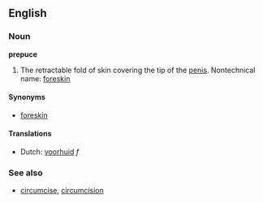 ==English==
===Noun===
'''prepuce'''

# The retractable fold of skin covering the tip of the [[penis]]. Nontechnical name: [[foreskin]]

====Synonyms====
*[[foreskin]]

====Translations====
*Dutch: [[voorhuid]] ''f''

===See also===
*[[circumcise]], [[circumcision]]